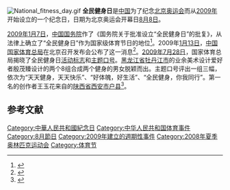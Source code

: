 [[File:National_fitness_day.gif|right]] 
'''全民健身日'''是[[中华人民共和国|中国]]为了纪念[[2008年夏季奥林匹克运动会|北京奥运会]]而从[[2009年|2009年]]开始设立的一个纪念日，日期为北京奥运会开幕日[[8月8日|8月8日]]。

[[2009年|2009年]][[1月7日|1月7日]]，[[中华人民共和国国务院|中国国务院]]作了《国务院关于批准设立“全民健身日”的批复》，从法律上确立了“全民健身日”作为国家级体育节日的地位<ref>{{cite news| language =zh-hans| author =刘双喜| coauthors =郑岑| url =http://www.e0734.com/HTML/2009/8/4/54815.htm| title =中国体育局征集：国家“全民健身日”标志、主题| work =| publisher =中国衡阳新闻网| pages =| date =2009-08-04| accessdate =2009-08-04}}{{dead link|date=2017年11月 |bot=InternetArchiveBot |fix-attempted=yes }}</ref>。2009年[[1月13日|1月13日]]，[[中华人民共和国国家体育总局|中国国家体育总局]]在北京召开发布会公布了这一消息<ref>{{cite web  | language =zh-hans  | publisher =国家体育总局  | title =国家体育总局举行“全民健身日”会新闻发布会  | url =http://www.sport.gov.cn/n16/n1107/n1623/1026744.html  | author =体育信息中心网站部  | date =2009-01-13  | accessdate =2009-08-04  | archive-date =2009-07-22  | archive-url =https://web.archive.org/web/20090722113038/http://www.sport.gov.cn/n16/n1107/n1623/1026744.html  | dead-url =no  }}</ref>。[[2009年|2009年]][[7月28日|7月28日]]，国家体育总局揭晓了全民健身日[[标志|活动标志]]和[[口号|主题口号]]。[[黑龙江省|黑龙江省]][[牡丹江市|牡丹江市]]的业余美术设计爱好者殷茂臻设计的两个8组合成两个健身的男女脱颖而出。主题口号评出一组三幅，依次为“天天健身，天天快乐”、“好体魄，好生活”、“全民健身，你我同行”。第一名的创作者王玉花来自的[[陕西省|陕西省]][[西安市|西安市]][[户县|户县]]<ref>{{cite web  | language =zh-hans  | publisher =人民网  | title =“全民健身日”活动标志、主题口号揭晓(组图)  | url =http://sports.people.com.cn/GB/35862/9738202.html  | author =  | date =2009-07-28  | accessdate =2009-08-05  | archive-url =https://web.archive.org/web/20160304052131/http://sports.people.com.cn/GB/35862/9738202.html  | archive-date =2016-03-04  | dead-url =yes  }}</ref>。

==参考文献==
<div class="references-small">
<references />
</div>

[[Category:中華人民共和國紀念日|Category:中華人民共和國紀念日]]
[[Category:中华人民共和国体育事件|Category:中华人民共和国体育事件]]
[[Category:8月節日|Category:8月節日]]
[[Category:2009年建立的週期性事件|Category:2009年建立的週期性事件]]
[[Category:2008年夏季奥林匹克运动会|Category:2008年夏季奥林匹克运动会]]
[[Category:体育节|Category:体育节]]